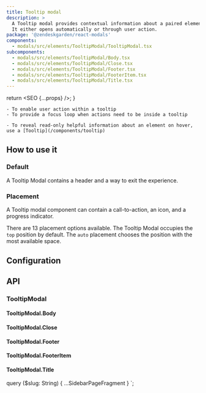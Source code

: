 ```yaml
---
title: Tooltip modal
description: >
  A Tooltip modal provides contextual information about a paired element.
  It either opens automatically or through user action.
package: '@zendeskgarden/react-modals'
components:
  - modals/src/elements/TooltipModal/TooltipModal.tsx
subcomponents:
  - modals/src/elements/TooltipModal/Body.tsx
  - modals/src/elements/TooltipModal/Close.tsx
  - modals/src/elements/TooltipModal/Footer.tsx
  - modals/src/elements/TooltipModal/FooterItem.tsx
  - modals/src/elements/TooltipModal/Title.tsx
---
```



  return <SEO {...props} />;
}

<Usage>
  <Use>

    - To enable user action within a tooltip
    - To provide a focus loop when actions need to be inside a tooltip

  </Use>
  <Misuse>

    - To reveal read-only helpful information about an element on hover, use a [Tooltip](/components/tooltip)

  </Misuse>
</Usage>

## How to use it

### Default

A Tooltip Modal contains a header and a way to exit the experience.


<CodeExample code={DefaultCode}>
  <Default />
</CodeExample>

### Placement

A Tooltip modal component can contain a call-to-action, an icon, and
a progress indicator.

There are 13 placement options available. The Tooltip Modal occupies the
`top` position by default. The `auto` placement chooses the position
with the most available space.


<CodeExample code={PlacementCode}>
  <Placement />
</CodeExample>

## Configuration

<Configuration reactPackage={props.data.mdx.package} components={props.data.mdx.components} />

## API

### TooltipModal

<Component components={props.data.mdx.components} componentName="tooltipModal" />

<PropSheet components={props.data.mdx.components} componentName="tooltipModal" />

#### TooltipModal.Body

<Component components={props.data.mdx.subcomponents} componentName="tooltipModal.body" />

<PropSheet components={props.data.mdx.subcomponents} componentName="tooltipModal.body" />

#### TooltipModal.Close

<Component components={props.data.mdx.subcomponents} componentName="tooltipModal.close" />

<PropSheet components={props.data.mdx.subcomponents} componentName="tooltipModal.close" />

#### TooltipModal.Footer

<Component components={props.data.mdx.subcomponents} componentName="tooltipModal.footer" />

<PropSheet components={props.data.mdx.subcomponents} componentName="tooltipModal.footer" />

#### TooltipModal.FooterItem

<Component components={props.data.mdx.subcomponents} componentName="tooltipModal.footerItem" />

<PropSheet components={props.data.mdx.subcomponents} componentName="tooltipModal.footerItem" />

#### TooltipModal.Title

<Component components={props.data.mdx.subcomponents} componentName="tooltipModal.title" />

<PropSheet components={props.data.mdx.subcomponents} componentName="tooltipModal.title" />


  query ($slug: String) {
    ...SidebarPageFragment
  }
`;
